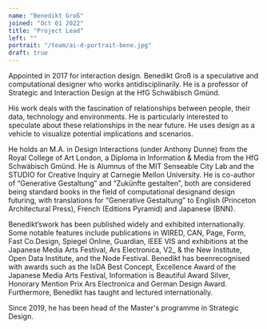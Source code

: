 ```yaml
---
name: "Benedikt Groß"
joined: "Oct 01 2022"
title: "Project Lead"
left: ""
portrait: "/team/ai-d-portrait-bene.jpg"
draft: true
---
```


Appointed in 2017 for interaction design. Benedikt Groß is a speculative and computational designer who works antidisciplinarily. He is a professor of Strategic and Interaction Design at the HfG Schwäbisch Gmünd.

His work deals with the fascination of relationships between people, their data, technology and environments. He is particularly interested to speculate about these relationships in the near future. He uses design as a vehicle to visualize potential implications and scenarios.

He holds an M.A. in Design Interactions (under Anthony Dunne) from the Royal College of Art London, a Diploma in Information & Media from the HfG Schwäbisch Gmünd. He is Alumnus of the MIT Senseable City Lab and the STUDIO for Creative Inquiry at Carnegie Mellon University. He is co-author of “Generative Gestaltung” and “Zukünfte gestalten”, both are considered being standard books in the field of computational designand design futuring, with translations for “Generative Gestaltung” to English (Princeton Architectural Press), French (Editions Pyramid) and Japanese (BNN).

Benedikt’swork has been published widely and exhibited internationally. Some notable features include publications in WIRED, CAN, Page, Form, Fast Co.Design, Spiegel Online, Guardian, IEEE VIS and exhibitions at the Japanese Media Arts Festival, Ars Electronica, V2\_ & the New Institute, Open Data Institute, and the Node Festival. Benedikt has beenrecognised with awards such as the IxDA Best Concept, Excellence Award of the Japanese Media Arts Festival, Information is Beautiful Award Silver, Honorary Mention Prix Ars Electronica and German Design Award. Furthermore, Benedikt has taught and lectured internationally.

Since 2019, he has been head of the Master's programme in Strategic Design.
